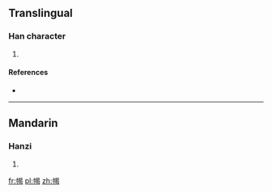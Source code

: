 ==Translingual==

===Han character===
{{Han char|rn=50|rad=巾|as=09|sn=12|four=|canj=中月日心女 (LBAPV)|ids=⿰[[巾]][[曷]]}}

# {{defn|Han|sort=巾09}}

====References====
* {{Han ref|kx=0334.220|dkj=08996|dj=0641.240|hdz=10747.090|uh=5E46|ud=24134}}

----

==Mandarin==

===Hanzi===
{{cmn-hanzi|pin=[[yì]] ([[yi4]])|wg=i<sup>4</sup>}}

# {{defn|lang=cmn|sort=巾09}}

[[fr:幆]]
[[pl:幆]]
[[zh:幆]]